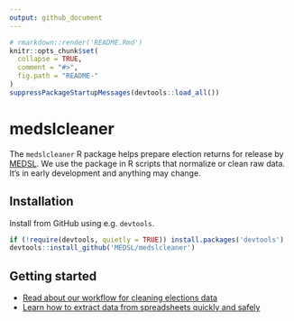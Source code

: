 ```yaml
---
output: github_document
---
```


<!-- README.md is generated from README.Rmd. Please edit that file -->

```r
# rmarkdown::render('README.Rmd')
knitr::opts_chunk$set(
  collapse = TRUE,
  comment = "#>",
  fig.path = "README-"
)
suppressPackageStartupMessages(devtools::load_all())
```

# medslcleaner

The `medslcleaner` R package helps prepare election returns for release by
[MEDSL](https://electionlab.mit.edu). We use the package in R scripts that
normalize or clean raw data. It's in early development and anything may change.


## Installation

Install from GitHub using e.g. `devtools`.

```r
if (!require(devtools, quietly = TRUE)) install.packages('devtools')
devtools::install_github('MEDSL/medslcleaner')
```


## Getting started

* [Read about our workflow for cleaning elections data](https://github.com/MEDSL/medslcleaner/blob/master/vignettes/workflow.md)
* [Learn how to extract data from spreadsheets quickly and safely](https://github.com/MEDSL/medslcleaner/blob/master/vignettes/excel.md) 